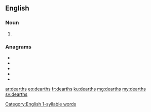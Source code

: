 ==English==
 [[Category:English 1-syllable words]]
===Noun===
{{head|en|noun plural form}}

# {{plural of|dearth|lang=en}}

===Anagrams===
* {{l|en|hardest}}
* {{l|en|hatreds}}
* {{l|en|heardst}}
* {{l|en|threads}}
* {{l|en|trashed}}

[[ar:dearths]]
[[eo:dearths]]
[[fr:dearths]]
[[ku:dearths]]
[[mg:dearths]]
[[my:dearths]]
[[sv:dearths]]